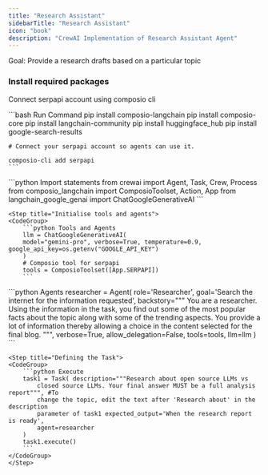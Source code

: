 ```yaml
---
title: "Research Assistant"
sidebarTitle: "Research Assistant"
icon: "book"
description: "CrewAI Implementation of Research Assistant Agent"
---
```


<Tip>Goal: Provide a research drafts based on a particular topic</Tip>

### Install required packages

Connect serpapi account using composio cli

<CodeGroup>
    ```bash Run Command
    pip install composio-langchain
    pip install composio-core
    pip install langchain-community
    pip install huggingface_hub
    pip install google-search-results

    # Connect your serpapi account so agents can use it.

    composio-cli add serpapi
    ```

</CodeGroup>

<Steps>
    <Step title="Importing required libraries">
    <CodeGroup>
        ```python Import statements
        from crewai import Agent, Task, Crew, Process
        from composio_langchain import ComposioToolset, Action, App
        from langchain_google_genai import ChatGoogleGenerativeAI
        ```
    </CodeGroup>
    </Step>
    
    <Step title="Initialise tools and agents">
    <CodeGroup>
        ```python Tools and Agents
        llm = ChatGoogleGenerativeAI(
        model="gemini-pro", verbose=True, temperature=0.9, google_api_key=os.getenv("GOOGLE_API_KEY")
        )
        # Composio tool for serpapi
        tools = ComposioToolset([App.SERPAPI])
        ```

</CodeGroup>
</Step>

   <Step title="Defining the Agent">
   <CodeGroup>
       ```python Agents
        researcher = Agent(
            role='Researcher',
            goal='Search the internet for the information requested',
            backstory="""
            You are a researcher. Using the information in the task, you find out some of the most popular facts about the topic along with some of the trending aspects.
            You provide a lot of information thereby allowing a choice in the content selected for the final blog.
            """,
            verbose=True,
            allow_delegation=False,
            tools=tools,
            llm=llm
        )
       ```

   </CodeGroup>
   </Step>

    <Step title="Defining the Task">
    <CodeGroup>
        ```python Execute
        task1 = Task( description="""Research about open source LLMs vs
            closed source LLMs. Your final answer MUST be a full analysis report""", #To
            change the topic, edit the text after 'Research about' in the description
            parameter of task1 expected_output='When the research report is ready',
            agent=researcher
        )
        task1.execute()
        ```
    </CodeGroup>
    </Step>

</Steps>
